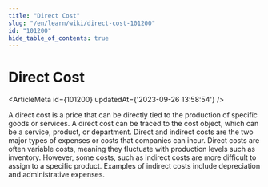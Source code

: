```yaml
---
title: "Direct Cost"
slug: "/en/learn/wiki/direct-cost-101200"
id: "101200"
hide_table_of_contents: true
---
```



# Direct Cost

<ArticleMeta id={101200} updatedAt={'2023-09-26 13:58:54'} />
<div className='border-solid border-b border-t-0 my-4 border-[var(--ifm-color-gray-300)]' />

A direct cost is a price that can be directly tied to the production of specific goods or services. A direct cost can be traced to the cost object, which can be a service, product, or department. Direct and indirect costs are the two major types of expenses or costs that companies can incur. Direct costs are often variable costs, meaning they fluctuate with production levels such as inventory. However, some costs, such as indirect costs are more difficult to assign to a specific product. Examples of indirect costs include depreciation and administrative expenses.
